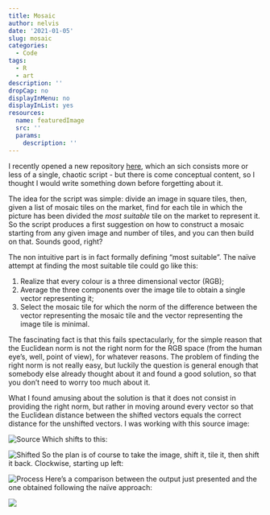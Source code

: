 ```yaml
---
title: Mosaic
author: nelvis
date: '2021-01-05'
slug: mosaic
categories:
  - Code
tags:
  - R
  - art
description: ''
dropCap: no
displayInMenu: no
displayInList: yes
resources:
  name: featuredImage
  src: ''
  params:
    description: ''
---
```


I recently opened a new repository [here](https://github.com/naelvis/mosaic), which an sich consists more or less of a single, chaotic script - but there is come conceptual content, so I thought I would write something down before forgetting about it.

The idea for the script was simple: divide an image in square tiles, then, given a list of mosaic tiles on the market, find for each tile in which the picture has been divided the *most suitable* tile on the market to represent it. So the script produces a first suggestion on how to construct a mosaic starting from any given image and number of tiles, and you can then build on that. Sounds good, right?

The non intuitive part is in fact formally defining "most suitable". The naïve attempt at finding the most suitable tile could go like this:

1. Realize that every colour is a three dimensional vector (RGB);
2. Average the three components over the image tile to obtain a single vector representing it;
3. Select the mosaic tile for which the norm of the difference between the vector representing the mosaic tile and the vector representing the image tile is minimal.

The fascinating fact is that this fails spectacularly, for the simple reason that the Euclidean norm is not the right norm for the RGB space (from the human eye's, well, point of view), for whatever reasons. The problem of finding the right norm is not really easy, but luckily the question is general enough that somebody else already thought about it and found a good solution, so that you don't need to worry too much about it.

What I found amusing about the solution is that it does not consist in providing the right norm, but rather in moving around every vector so that the Euclidean distance between the shifted vectors equals the correct distance for the unshifted vectors. I was working with this source image:

![Source](/posts/2021-01-05-mosaic_files/input_post.png)
Which shifts to this:

![Shifted](/posts/2021-01-05-mosaic_files/shifted_post.png)
So the plan is of course to take the image, shift it, tile it, then shift it back. Clockwise, starting up left:

![Process](/posts/2021-01-05-mosaic_files/process_post.png)
Here's a comparison between the output just presented and the one obtained following the naïve approach:

![](/posts/2021-01-05-mosaic_files/comparison_post.png)


